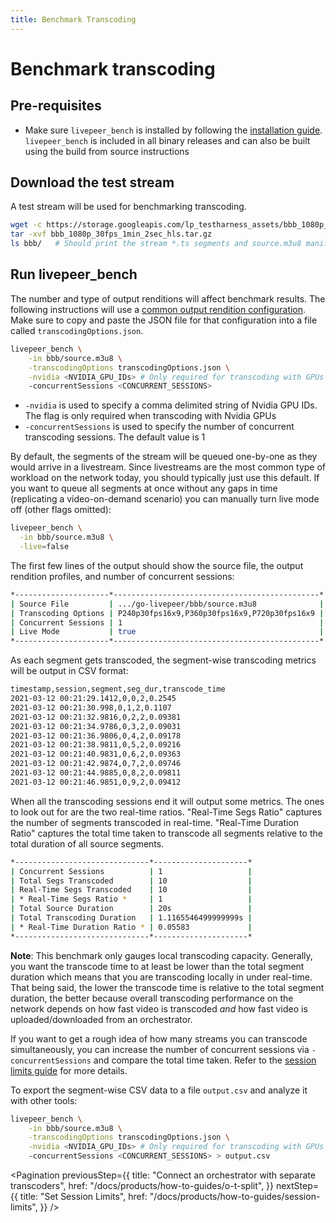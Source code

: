 ```yaml
---
title: Benchmark Transcoding
---
```


# Benchmark transcoding

## Pre-requisites

- Make sure `livepeer_bench` is installed by following the
  [installation guide](/docs/installation/install-livepeer). `livepeer_bench` is
  included in all binary releases and can also be built using the build from
  source instructions

## Download the test stream

A test stream will be used for benchmarking transcoding.

```bash
wget -c https://storage.googleapis.com/lp_testharness_assets/bbb_1080p_30fps_1min_2sec_hls.tar.gz
tar -xvf bbb_1080p_30fps_1min_2sec_hls.tar.gz
ls bbb/   # Should print the stream *.ts segments and source.m3u8 manifest
```

## Run livepeer_bench

The number and type of output renditions will affect benchmark results. The
following instructions will use a
[common output rendition configuration](https://github.com/CandlePlatforms/go-livepeer/blob/master/cmd/livepeer_bench/transcodingOptions.json).
Make sure to copy and paste the JSON file for that configuration into a file
called `transcodingOptions.json`.

```bash
livepeer_bench \
    -in bbb/source.m3u8 \
    -transcodingOptions transcodingOptions.json \
    -nvidia <NVIDIA_GPU_IDs> # Only required for transcoding with GPUs
    -concurrentSessions <CONCURRENT_SESSIONS>
```

- `-nvidia` is used to specify a comma delimited string of Nvidia GPU IDs. The
  flag is only required when transcoding with Nvidia GPUs
- `-concurrentSessions` is used to specify the number of concurrent transcoding
  sessions. The default value is 1

By default, the segments of the stream will be queued one-by-one as they would
arrive in a livestream. Since livestreams are the most common type of workload
on the network today, you should typically just use this default. If you want to
queue all segments at once without any gaps in time (replicating a
video-on-demand scenario) you can manually turn live mode off (other flags
omitted):

```bash
livepeer_bench \
  -in bbb/source.m3u8 \
  -live=false
```

The first few lines of the output should show the source file, the output
rendition profiles, and number of concurrent sessions:

```bash
*---------------------*----------------------------------------------*
| Source File         | .../go-livepeer/bbb/source.m3u8              |
| Transcoding Options | P240p30fps16x9,P360p30fps16x9,P720p30fps16x9 |
| Concurrent Sessions | 1                                            |
| Live Mode           | true                                         |
*---------------------*----------------------------------------------*
```

As each segment gets transcoded, the segment-wise transcoding metrics will be
output in CSV format:

```bash
timestamp,session,segment,seg_dur,transcode_time
2021-03-12 00:21:29.1412,0,0,2,0.2545
2021-03-12 00:21:30.998,0,1,2,0.1107
2021-03-12 00:21:32.9816,0,2,2,0.09381
2021-03-12 00:21:34.9786,0,3,2,0.09031
2021-03-12 00:21:36.9806,0,4,2,0.09178
2021-03-12 00:21:38.9811,0,5,2,0.09216
2021-03-12 00:21:40.9831,0,6,2,0.09363
2021-03-12 00:21:42.9874,0,7,2,0.09746
2021-03-12 00:21:44.9885,0,8,2,0.09811
2021-03-12 00:21:46.9851,0,9,2,0.09412
```

When all the transcoding sessions end it will output some metrics. The ones to
look out for are the two real-time ratios. "Real-Time Segs Ratio" captures the
number of segments transcoded in real-time. "Real-Time Duration Ratio" captures
the total time taken to transcode all segments relative to the total duration of
all source segments.

```bash
*------------------------------*---------------------*
| Concurrent Sessions          | 1                   |
| Total Segs Transcoded        | 10                  |
| Real-Time Segs Transcoded    | 10                  |
| * Real-Time Segs Ratio *     | 1                   |
| Total Source Duration        | 20s                 |
| Total Transcoding Duration   | 1.1165546499999999s |
| * Real-Time Duration Ratio * | 0.05583             |
*------------------------------*---------------------*
```

**Note**: This benchmark only gauges local transcoding capacity. Generally, you
want the transcode time to at least be lower than the total segment duration
which means that you are transcoding locally in under real-time. That being
said, the lower the transcode time is relative to the total segment duration,
the better because overall transcoding performance on the network depends on how
fast video is transcoded _and_ how fast video is uploaded/downloaded from an
orchestrator.

If you want to get a rough idea of how many streams you can transcode
simultaneously, you can increase the number of concurrent sessions via
`-concurrentSessions` and compare the total time taken. Refer to the
[session limits guide](/docs/products/how-to-guides/session-limits) for more
details.

To export the segment-wise CSV data to a file `output.csv` and analyze it with
other tools:

```bash
livepeer_bench \
    -in bbb/source.m3u8 \
    -transcodingOptions transcodingOptions.json \
    -nvidia <NVIDIA_GPU_IDs> # Only required for transcoding with GPUs
    -concurrentSessions <CONCURRENT_SESSIONS> > output.csv
```

<Pagination
  previousStep={{
    title: "Connect an orchestrator with separate transcoders",
    href: "/docs/products/how-to-guides/o-t-split",
  }}
  nextStep={{
    title: "Set Session Limits",
    href: "/docs/products/how-to-guides/session-limits",
  }}
/>
